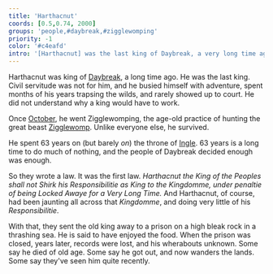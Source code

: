 ```yaml
---
title: 'Harthacnut'
coords: [0.5,0.74, 2000]
groups: 'people,#daybreak,#zigglewomping'
priority: -1
color: '#c4eafd'
intro: '[Harthacnut] was the last king of Daybreak, a very long time ago. //He rarely showed up to court. He did not understand why a king should have to work. This culminated'
---
```


Harthacnut was king of [Daybreak](), a long time ago. He was the last king. Civil servitude was not for him, and he busied himself with adventure, spent months of his years trapsing the wilds, and rarely showed up to court. He did not understand why a king would have to work.

Once [October](tide#octobering), he went Zigglewomping, the age-old practice of hunting the great beast [Zigglewomp](zigglewomping). Unlike everyone else, he survived.

He spent 63 years on (but barely _on_) the throne of [Ingle](). 63 years is a long time to do much of nothing, and the people of Daybreak decided enough was enough.

So they wrote a law. It was the first law. _Harthacnut the King of the Peoples shall not Shirk his Responsibilitie as King to the Kingdomme, under penaltie of being Locked Awaye for a Very Long Time._ And Harthacnut, of course, had been jaunting all across that _Kingdomme_, and doing very little of his _Responsibilitie_.

With that, they sent the old king away to a prison on a high bleak rock in a thrashing sea. He is said to have enjoyed the food. When the prison was closed, years later, records were lost, and his wherabouts unknown. Some say he died of old age. Some say he got out, and now wanders the lands. Some say they've seen him quite recently.